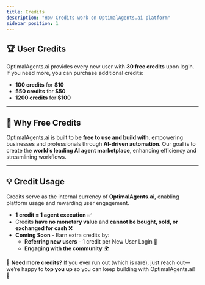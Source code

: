 ```yaml
---
title: Credits
description: "How Credits work on OptimalAgents.ai platform"
sidebar_position: 1
---
```


## 🏆 User Credits

OptimalAgents.ai provides every new user with **30 free credits** upon login. If you need more, you can purchase additional credits:

- **100 credits** for **$10**
- **550 credits** for **$50**
- **1200 credits** for **$100**

---

## 🚀 Why Free Credits

OptimalAgents.ai is built to be **free to use and build with**, empowering businesses and professionals through **AI-driven automation**. Our goal is to create the **world’s leading AI agent marketplace**, enhancing efficiency and streamlining workflows.

---

## 💡 Credit Usage

Credits serve as the internal currency of **OptimalAgents.ai**, enabling platform usage and rewarding user engagement.

- **1 credit = 1 agent execution** ✅
- Credits **have no monetary value** and **cannot be bought, sold, or exchanged for cash** ❌
- **Coming Soon** - Earn extra credits by:
  - **Referring new users** - 1 credit per New User Login 👥
  - **Engaging with the community** 🌍

💬 **Need more credits?** If you ever run out (which is rare), just reach out—we’re happy to **top you up** so you can keep building with OptimalAgents.ai! 🎯
